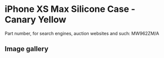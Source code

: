 
# iPhone XS Max Silicone Case - Canary Yellow

Part number, for search engines, auction websites and such: MW962ZM/A

## Image gallery

<div style={{ width: '100%', maxWidth: '768px' }}>
<GalleryComponent
    images={[
      {
        original: "/everysource/MW962.webp",
        thumbnail: "/everypreview/MW962.webp",
      },
      {
        original: "/everysource/MW962_AV1_GOLD.webp",
        thumbnail: "/everypreview/MW962_AV1_GOLD.webp",
      },
      {
        original: "/everysource/MW962_AV1_SILVER.webp",
        thumbnail: "/everypreview/MW962_AV1_SILVER.webp",
      },
      {
        original: "/everysource/MW962_AV1_SPACE_GRAY.webp",
        thumbnail: "/everypreview/MW962_AV1_SPACE_GRAY.webp",
      },
      {
        original: "/everysource/MW962_AV2.webp",
        thumbnail: "/everypreview/MW962_AV2.webp",
      }
    ]}
  />
</div>